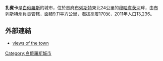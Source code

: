 '''扎賓卡'''是[[白俄羅斯|白俄羅斯]]的城市，位於首府[[布列斯特|布列斯特]]東北24公里的[[穆哈韋茨河|穆哈韋茨河]]畔，由[[布列斯特州|布列斯特州]]負責管轄，面積9.11平方公里，海拔高度170米，2011年人口13,236。

==外部連結==
* [http://region.brest-belarus.org/zhab/zhab.htm views of the town] {{Wayback|url=http://region.brest-belarus.org/zhab/zhab.htm |date=20120308184937 }}

{{coord|52|12|02|N|24|01|24|E|display=title|region:BY-BR_type:city(20000)_source:dewiki}}

{{Brest Region}}

[[Category:白俄羅斯城市|Category:白俄羅斯城市]]

{{Belarus-geo-stub}}